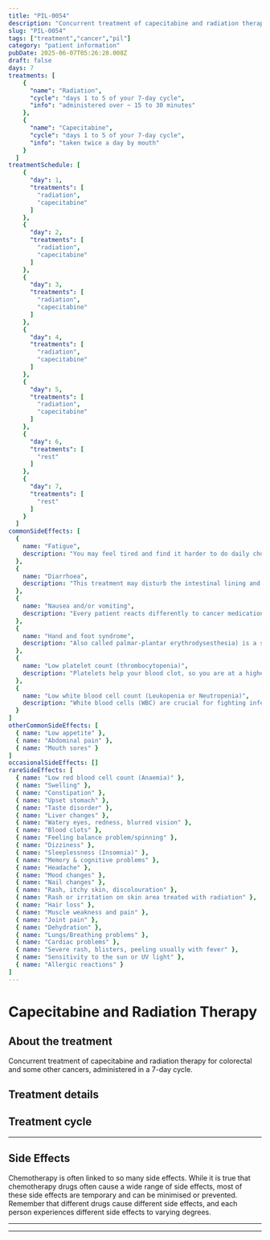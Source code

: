 ```yaml
---
title: "PIL-0054"
description: "Concurrent treatment of capecitabine and radiation therapy for colorectal and some other cancers, administered in a 7-day cycle."
slug: "PIL-0054"
tags: ["treatment","cancer","pil"]
category: "patient information"
pubDate: 2025-06-07T05:26:28.008Z
draft: false
days: 7
treatments: [
    {
      "name": "Radiation",
      "cycle": "days 1 to 5 of your 7-day cycle",
      "info": "administered over ~ 15 to 30 minutes"
    },
    {
      "name": "Capecitabine",
      "cycle": "days 1 to 5 of your 7-day cycle",
      "info": "taken twice a day by mouth"
    }
  ]
treatmentSchedule: [
    {
      "day": 1,
      "treatments": [
        "radiation",
        "capecitabine"
      ]
    },
    {
      "day": 2,
      "treatments": [
        "radiation",
        "capecitabine"
      ]
    },
    {
      "day": 3,
      "treatments": [
        "radiation",
        "capecitabine"
      ]
    },
    {
      "day": 4,
      "treatments": [
        "radiation",
        "capecitabine"
      ]
    },
    {
      "day": 5,
      "treatments": [
        "radiation",
        "capecitabine"
      ]
    },
    {
      "day": 6,
      "treatments": [
        "rest"
      ]
    },
    {
      "day": 7,
      "treatments": [
        "rest"
      ]
    }
  ]
commonSideEffects: [
  {
    name: "Fatigue",
    description: "You may feel tired and find it harder to do daily chores/activities that you usually do or want to do. It may be physical, emotional and mental exhaustion."
  },
  {
    name: "Diarrhoea",
    description: "This treatment may disturb the intestinal lining and cause loose, watery, and more frequent stools than usual. Certain medications have a higher chance of causing diarrhoea."
  },
  {
    name: "Nausea and/or vomiting",
    description: "Every patient reacts differently to cancer medication. Many people feel nauseous, and some also experience vomiting. Nausea and vomiting can be managed or reduced with medication."
  },
  {
    name: "Hand and foot syndrome",
    description: "Also called palmar-plantar erythrodysesthesia) is a side effect of some chemotherapy drugs that can cause redness, swelling and blistering on the palms of the hands and soles of the feet."
  },
  {
    name: "Low platelet count (thrombocytopenia)",
    description: "Platelets help your blood clot, so you are at a higher risk of bleeding when your platelet count decreases. Let your oncology care team know if you have any excess bruising or bleeding, including nose bleeds, sore gums or blood in your urine or stool."
  },
  {
    name: "Low white blood cell count (Leukopenia or Neutropenia)",
    description: "White blood cells (WBC) are crucial for fighting infection. While receiving treatment, your WBC count can drop, putting you at a higher risk of disease."
  }
]
otherCommonSideEffects: [
  { name: "Low appetite" },
  { name: "Abdominal pain" },
  { name: "Mouth sores" }
]
occasionalSideEffects: []
rareSideEffects: [
  { name: "Low red blood cell count (Anaemia)" },
  { name: "Swelling" },
  { name: "Constipation" },
  { name: "Upset stomach" },
  { name: "Taste disorder" },
  { name: "Liver changes" },
  { name: "Watery eyes, redness, blurred vision" },
  { name: "Blood clots" },
  { name: "Feeling balance problem/spinning" },
  { name: "Dizziness" },
  { name: "Sleeplessness (Insomnia)" },
  { name: "Memory & cognitive problems" },
  { name: "Headache" },
  { name: "Mood changes" },
  { name: "Nail changes" },
  { name: "Rash, itchy skin, discolouration" },
  { name: "Rash or irritation on skin area treated with radiation" },
  { name: "Hair loss" },
  { name: "Muscle weakness and pain" },
  { name: "Joint pain" },
  { name: "Dehydration" },
  { name: "Lungs/Breathing problems" },
  { name: "Cardiac problems" },
  { name: "Severe rash, blisters, peeling usually with fever" },
  { name: "Sensitivity to the sun or UV light" },
  { name: "Allergic reactions" }
]
---
```


# Capecitabine and Radiation Therapy

## About the treatment

Concurrent treatment of capecitabine and radiation therapy for colorectal and some other cancers, administered in a 7-day cycle.

## Treatment details

<LegendGrid treatments={treatments} />

## Treatment cycle

<TreatmentCycleGrid treatmentSchedule={treatmentSchedule} />

<hr class="py-0 border-t-[0.5px] border-gray-500" />

## Side Effects

Chemotherapy is often linked to so many side effects. While it is true that chemotherapy drugs often cause a wide range of side effects, most of these side effects are temporary and can be minimised or prevented. Remember that different drugs cause different side effects, and each person experiences different side effects to varying degrees.

<CommonSideEffects commonSideEffects={commonSideEffects} />
<OtherCommonSideEffects otherCommonSideEffects={otherCommonSideEffects} />
<OccasionalSideEffects occasionalSideEffects={occasionalSideEffects} />
<RareSideEffects rareSideEffects={rareSideEffects} />

<hr class="py-0 border-t-[0.5px] border-gray-500" />

<SafeHandlingAccordion />
<GeneralPrecautionsAccordion />
<LifestyleSafetyAccordion />

<hr class="py-0 border-t-[0.5px] border-gray-500" />

<HealthcareTeamContact />
